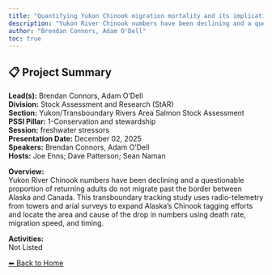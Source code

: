 ```yaml
---
title: "Quantifying Yukon Chinook migration mortality and its implications for fisheries management and rebuilding under the Fish Stock Provisions of the Fisheries Act"
description: "Yukon River Chinook numbers have been declining and a questionable proportion of returning adults do not migrate past the border between Alaska and Canada. This transboundary tracking study uses radio-telemetry from towers and arial surveys to expand Alaska’s Chinook tagging efforts and locate the area and cause of the drop in numbers using death rate, migration speed, and timing."
author: "Brendan Connors, Adam O'Dell"
toc: true
---
```


## 📋 Project Summary

**Lead(s):** Brendan Connors, Adam O'Dell  
**Division:** Stock Assessment and Research (StAR)  
**Section:** Yukon/Transboundary Rivers Area Salmon Stock Assessment  
**PSSI Pillar:** 1-Conservation and stewardship  
**Session:** freshwater stressors  
**Presentation Date:** December 02, 2025  
**Speakers:** Brendan Connors, Adam O'Dell  
**Hosts:** Joe Enns; Dave Patterson; Sean Naman  

**Overview:**  
Yukon River Chinook numbers have been declining and a questionable proportion of returning adults do not migrate past the border between Alaska and Canada. This transboundary tracking study uses radio-telemetry from towers and arial surveys to expand Alaska’s Chinook tagging efforts and locate the area and cause of the drop in numbers using death rate, migration speed, and timing.   

**Activities:**  
Not Listed

[⬅ Back to Home](../index.qmd)

